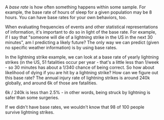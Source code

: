 A _base rate_ is how often something happens within some sample. For example, the base rate
of hours of sleep for a given population may be 8 hours. You can have base rates for your
own behaviors, too.

When evaluating frequencies of events and other statistical representations of information,
it's important to do so in light of the base rate. For example, if I say that "someone will die
of a lightning strike in the US in the next 30 minutes", am I predicting a likely future? The only
way we can predict (given no specific weather information) is by using base rates.

In the lightning strike example, we can look at a base rate of yearly lightning strikes (in the US,
51 fatalities occur per year - that's a little less than 1/week - so 30 minutes has about a 1/340 chance
of being correct. So how about likelihood of dying if you are hit by a lightning strike? How can we figure
out this base rate? The annual injury rate of lightning strikes is around 240k globally, and around 6k of
those are fatalities.

6k / 240k is less than 2.5% - in other words, being struck by lightning is safer than some surgeries.

If we didn't have base rates, we wouldn't know that 98 of 100 people survive lightning strikes.
